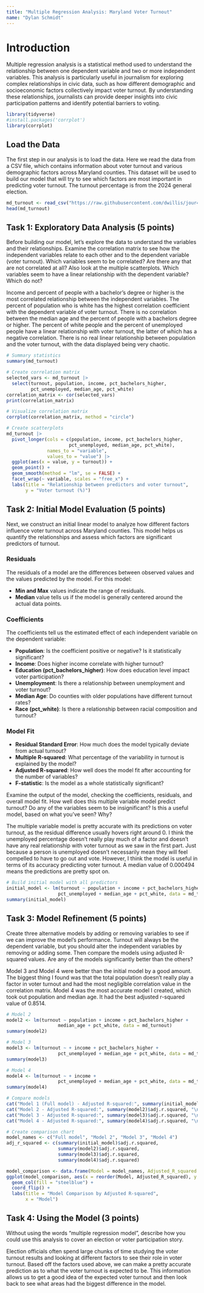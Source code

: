```yaml
---
title: "Multiple Regression Analysis: Maryland Voter Turnout"
name: "Dylan Schmidt"
---
```


# Introduction

Multiple regression analysis is a statistical method used to understand the relationship between one dependent variable and two or more independent variables. This analysis is particularly useful in journalism for exploring complex relationships in civic data, such as how different demographic and socioeconomic factors collectively impact voter turnout. By understanding these relationships, journalists can provide deeper insights into civic participation patterns and identify potential barriers to voting.

```r
library(tidyverse)
#install.packages('corrplot')
library(corrplot)
```

## Load the Data

The first step in our analysis is to load the data. Here we read the data from a CSV file, which contains information about voter turnout and various demographic factors across Maryland counties. This dataset will be used to build our model that will try to see which factors are most important in predicting voter turnout. The turnout percentage is from the 2024 general election.

```r
md_turnout <- read_csv("https://raw.githubusercontent.com/dwillis/jour405/refs/heads/main/data/md_turnout.csv")
head(md_turnout)
```

## Task 1: Exploratory Data Analysis (5 points)

Before building our model, let's explore the data to understand the variables and their relationships. Examine the correlation matrix to see how the independent variables relate to each other and to the dependent variable (voter turnout). Which variables seem to be correlated? Are there any that are not correlated at all? Also look at the multiple scatterplots. Which variables seem to have a linear relationship with the dependent variable? Which do not?

Income and percent of people with a bachelor's degree or higher is the most correlated relationship between the independent variables. The percent of population who is white has the highest correlation coefficient with the dependent variable of voter turnout. There is no correlation between the median age and the percent of people with a bachelors degree or higher. The percent of white people and the percent of unemployed people have a linear relationship with voter turnout, the latter of which has a negative correlation. There is no real linear relationship between population and the voter turnout, with the data displayed being very chaotic.


```r
# Summary statistics
summary(md_turnout)

# Create correlation matrix
selected_vars <- md_turnout |> 
  select(turnout, population, income, pct_bachelors_higher, 
         pct_unemployed, median_age, pct_white)
correlation_matrix <- cor(selected_vars)
print(correlation_matrix)

# Visualize correlation matrix
corrplot(correlation_matrix, method = "circle")

# Create scatterplots
md_turnout |>
  pivot_longer(cols = c(population, income, pct_bachelors_higher, 
                       pct_unemployed, median_age, pct_white),
               names_to = "variable", 
               values_to = "value") |>
  ggplot(aes(x = value, y = turnout)) +
  geom_point() +
  geom_smooth(method = "lm", se = FALSE) +
  facet_wrap(~ variable, scales = "free_x") +
  labs(title = "Relationship between predictors and voter turnout",
       y = "Voter turnout (%)")
```

## Task 2: Initial Model Evaluation (5 points)

Next, we construct an initial linear model to analyze how different factors influence voter turnout across Maryland counties. This model helps us quantify the relationships and assess which factors are significant predictors of turnout. 

### Residuals

The residuals of a model are the differences between observed values and the values predicted by the model. For this model:

* **Min and Max** values indicate the range of residuals. 
* **Median** value tells us if the model is generally centered around the actual data points.

### Coefficients

The coefficients tell us the estimated effect of each independent variable on the dependent variable:

* **Population**: Is the coefficient positive or negative? Is it statistically significant?
* **Income**: Does higher income correlate with higher turnout?
* **Education (pct_bachelors_higher)**: How does education level impact voter participation?
* **Unemployment**: Is there a relationship between unemployment and voter turnout?
* **Median Age**: Do counties with older populations have different turnout rates?
* **Race (pct_white)**: Is there a relationship between racial composition and turnout?

### Model Fit

* **Residual Standard Error**: How much does the model typically deviate from actual turnout?
* **Multiple R-squared**: What percentage of the variability in turnout is explained by the model?
* **Adjusted R-squared**: How well does the model fit after accounting for the number of variables?
* **F-statistic**: Is the model as a whole statistically significant?


Examine the output of the model, checking the coefficients, residuals, and overall model fit. How well does this multiple variable model predict turnout? Do any of the variables seem to be insignificant? Is this a useful model, based on what you've seen? Why?

The multiple variable model is pretty accurate with its predictions on voter turnout, as the residual difference usually hovers right around 0. I think the unemployed percentage doesn't really play much of a factor and doesn't have any real relationship with voter turnout as we saw in the first part. Just because a person is unemployed doesn't necessarily mean they will feel compelled to have to go out and vote. However, I think the model is useful in terms of its accuracy predicting voter turnout. A median value of 0.000494 means the predictions are pretty spot on.  

```r
# Build initial model with all predictors
initial_model <- lm(turnout ~ population + income + pct_bachelors_higher + 
                   pct_unemployed + median_age + pct_white, data = md_turnout)
summary(initial_model)

```

## Task 3: Model Refinement (5 points)

Create three alternative models by adding or removing variables to see if we can improve the model's performance. Turnout will always be the dependent variable, but you should alter the independent variables by removing or adding some. Then compare the models using adjusted R-squared values. Are any of the models significantly better than the others?

Model 3 and Model 4 were better than the initial model by a good amount. The biggest thing I found was that the total population doesn't really play a factor in voter turnout and had the most negligible correlation value in the correlation matrix. Model 4 was the most accurate model I created, which took out population and median age. It had the best adjusted r-squared value of 0.8514. 

```r
# Model 2
model2 <- lm(turnout ~ population + income + pct_bachelors_higher + 
                   median_age + pct_white, data = md_turnout)
summary(model2)

# Model 3
model3 <- lm(turnout ~ + income + pct_bachelors_higher + 
                   pct_unemployed + median_age + pct_white, data = md_turnout)
summary(model3)

# Model 4
model4 <- lm(turnout ~ + income + 
                   pct_unemployed + median_age + pct_white, data = md_turnout)
summary(model4)

# Compare models
cat("Model 1 (Full model) - Adjusted R-squared:", summary(initial_model)$adj.r.squared, "\n")
cat("Model 2 - Adjusted R-squared:", summary(model2)$adj.r.squared, "\n")
cat("Model 3 - Adjusted R-squared:", summary(model3)$adj.r.squared, "\n")
cat("Model 4 - Adjusted R-squared:", summary(model4)$adj.r.squared, "\n")

# Create comparison chart
model_names <- c("Full model", "Model 2", "Model 3", "Model 4")
adj_r_squared <- c(summary(initial_model)$adj.r.squared,
                   summary(model2)$adj.r.squared,
                   summary(model3)$adj.r.squared,
                   summary(model4)$adj.r.squared)

model_comparison <- data.frame(Model = model_names, Adjusted_R_squared = adj_r_squared)
ggplot(model_comparison, aes(x = reorder(Model, Adjusted_R_squared), y = Adjusted_R_squared)) +
  geom_col(fill = "steelblue") +
  coord_flip() +
  labs(title = "Model Comparison by Adjusted R-squared",
       x = "Model")
```


## Task 4: Using the Model (3 points)

Without using the words "multiple regression model", describe how you could use this analysis to cover an election or voter participation story.

Election officials often spend large chunks of time studying the voter turnout results and looking at different factors to see their role in voter turnout. Based off the factors used above, we can make a pretty accurate prediction as to what the voter turnout is expected to be. This information allows us to get a good idea of the expected voter turnout and then look back to see what areas had the biggest difference in the model.
